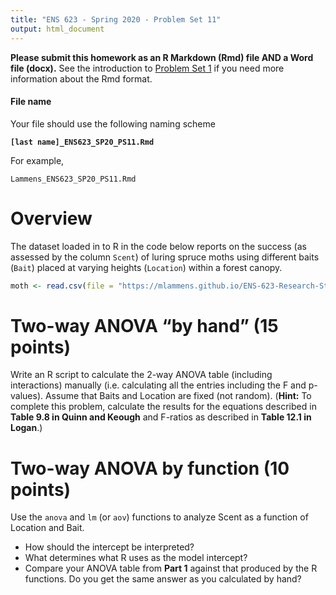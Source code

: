 ```yaml
---
title: "ENS 623 - Spring 2020 - Problem Set 11"
output: html_document
---
```


**Please submit this homework as an R Markdown (Rmd) file AND a Word file (docx).**
See the introduction to [Problem Set 1](http://mlammens.github.io/ENS-623-Research-Stats/problem_sets/Problem-set-1.html) if you need more information about the Rmd format.

#### File name

Your file should use the following naming scheme

**`[last name]_ENS623_SP20_PS11.Rmd`**

For example, 

`Lammens_ENS623_SP20_PS11.Rmd`


# Overview

The dataset loaded in to R in the code below reports on the success (as assessed by the column `Scent`) of luring spruce moths using different baits (`Bait`) placed at varying heights (`Location`) within a forest canopy.

```r
moth <- read.csv(file = "https://mlammens.github.io/ENS-623-Research-Stats/data/spruce_moth_traps.csv")
```

# Two-way ANOVA "by hand" (15 points) 

Write an R script to calculate the 2-way ANOVA table (including interactions) manually (i.e. calculating all the entries including the F and p-values). 
Assume that Baits and Location are fixed (not random).
(**Hint:** To complete this problem, calculate the results for the equations described in **Table 9.8 in Quinn and Keough** and F-ratios as described in **Table 12.1 in Logan**.)

# Two-way ANOVA by function (10 points)

Use the `anova` and `lm` (or `aov`) functions to analyze Scent as a function of Location and Bait. 

* How should the intercept be interpreted? 
* What determines what R uses as the model intercept?
* Compare your ANOVA table from **Part 1** against that produced by the R functions. Do you get the same answer as you calculated by hand?
